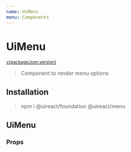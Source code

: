 ```yaml
---
name: UiMenu
menu: Components
---
```







# UiMenu

<sup>
  <a href="https://github.com/inavac182/ui-react/blob/main/packages/menu/" target="_blank">
    v{packageJson.version}
  </a>
</sup>

> Component to render menu options

## Installation

> npm i @uireact/foundation @uireact/menu

## UiMenu

<Playground hideThemeSelector>
  <MenuExample />
</Playground>

### Props

<Props of={UiMenu} />
